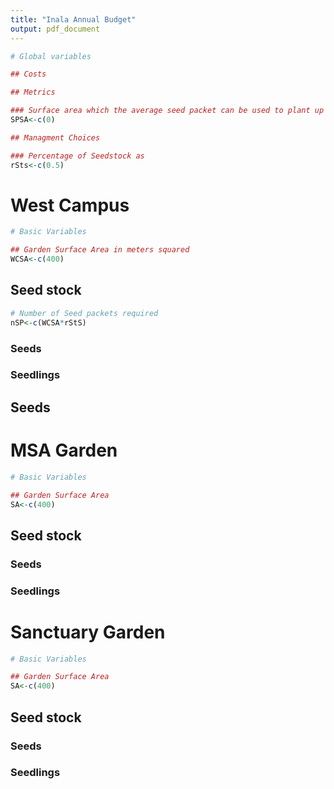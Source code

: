 ```yaml
---
title: "Inala Annual Budget"
output: pdf_document
---
```


```r
# Global variables

## Costs

## Metrics

### Surface area which the average seed packet can be used to plant up in meters squared 
SPSA<-c(0)

## Managment Choices

### Percentage of Seedstock as 
rSts<-c(0.5)

```


# West Campus
```r
# Basic Variables

## Garden Surface Area in meters squared
WCSA<-c(400)

```

## Seed stock
```r

# Number of Seed packets required
nSP<-c(WCSA*rStS)


```


### Seeds

### Seedlings

## Seeds 

# MSA Garden
```r
# Basic Variables

## Garden Surface Area
SA<-c(400)

```

## Seed stock

### Seeds

### Seedlings

# Sanctuary Garden 

```r
# Basic Variables

## Garden Surface Area
SA<-c(400)

```




## Seed stock

### Seeds

### Seedlings

